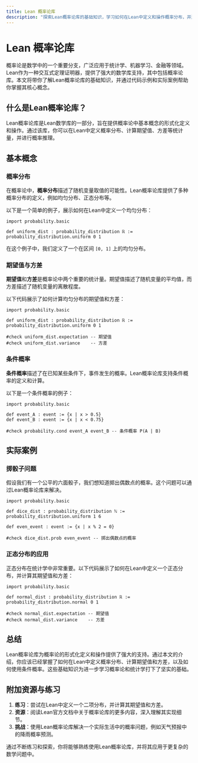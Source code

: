 ```yaml
---
title: Lean 概率论库
description: "探索Lean概率论库的基础知识，学习如何在Lean中定义和操作概率分布，并通过实际案例理解其应用。"
---
```


# Lean 概率论库

概率论是数学中的一个重要分支，广泛应用于统计学、机器学习、金融等领域。Lean作为一种交互式定理证明器，提供了强大的数学库支持，其中包括概率论库。本文将带你了解Lean概率论库的基础知识，并通过代码示例和实际案例帮助你掌握其核心概念。

## 什么是Lean概率论库？

Lean概率论库是Lean数学库的一部分，旨在提供概率论中基本概念的形式化定义和操作。通过该库，你可以在Lean中定义概率分布、计算期望值、方差等统计量，并进行概率推理。

## 基本概念

### 概率分布

在概率论中，**概率分布**描述了随机变量取值的可能性。Lean概率论库提供了多种概率分布的定义，例如均匀分布、正态分布等。

以下是一个简单的例子，展示如何在Lean中定义一个均匀分布：

```lean
import probability.basic

def uniform_dist : probability_distribution ℝ :=
probability_distribution.uniform 0 1
```

在这个例子中，我们定义了一个在区间 `[0, 1]` 上的均匀分布。

### 期望值与方差

**期望值**和**方差**是概率论中两个重要的统计量。期望值描述了随机变量的平均值，而方差描述了随机变量的离散程度。

以下代码展示了如何计算均匀分布的期望值和方差：

```lean
import probability.basic

def uniform_dist : probability_distribution ℝ :=
probability_distribution.uniform 0 1

#check uniform_dist.expectation -- 期望值
#check uniform_dist.variance    -- 方差
```

### 条件概率

**条件概率**描述了在已知某些条件下，事件发生的概率。Lean概率论库支持条件概率的定义和计算。

以下是一个条件概率的例子：

```lean
import probability.basic

def event_A : event := {x | x > 0.5}
def event_B : event := {x | x < 0.75}

#check probability.cond event_A event_B -- 条件概率 P(A | B)
```

## 实际案例

### 掷骰子问题

假设我们有一个公平的六面骰子，我们想知道掷出偶数点的概率。这个问题可以通过Lean概率论库来解决。

```lean
import probability.basic

def dice_dist : probability_distribution ℕ :=
probability_distribution.uniform 1 6

def even_event : event := {x | x % 2 = 0}

#check dice_dist.prob even_event -- 掷出偶数点的概率
```

### 正态分布的应用

正态分布在统计学中非常重要。以下代码展示了如何在Lean中定义一个正态分布，并计算其期望值和方差：

```lean
import probability.basic

def normal_dist : probability_distribution ℝ :=
probability_distribution.normal 0 1

#check normal_dist.expectation -- 期望值
#check normal_dist.variance    -- 方差
```

## 总结

Lean概率论库为概率论的形式化定义和操作提供了强大的支持。通过本文的介绍，你应该已经掌握了如何在Lean中定义概率分布、计算期望值和方差，以及如何使用条件概率。这些基础知识为进一步学习概率论和统计学打下了坚实的基础。

## 附加资源与练习

1. **练习**：尝试在Lean中定义一个二项分布，并计算其期望值和方差。
2. **资源**：阅读Lean官方文档中关于概率论库的更多内容，深入理解其实现细节。
3. **挑战**：使用Lean概率论库解决一个实际生活中的概率问题，例如天气预报中的降雨概率预测。

通过不断练习和探索，你将能够熟练使用Lean概率论库，并将其应用于更复杂的数学问题中。